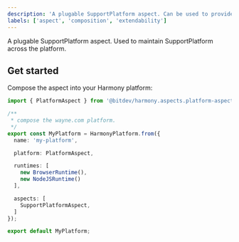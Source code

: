 ```yaml
---
description: 'A plugable SupportPlatform aspect. Can be used to provider a UI and API.'
labels: ['aspect', 'composition', 'extendability']
---
```


A plugable SupportPlatform aspect. Used to maintain SupportPlatform across the platform.

## Get started

Compose the aspect into your Harmony platform:

```ts
import { PlatformAspect } from '@bitdev/harmony.aspects.platform-aspect';

/**
 * compose the wayne.com platform.
 */    
export const MyPlatform = HarmonyPlatform.from({
  name: 'my-platform',

  platform: PlatformAspect,

  runtimes: [
    new BrowserRuntime(),
    new NodeJSRuntime()
  ],

  aspects: [
    SupportPlatformAspect,
  ]
});

export default MyPlatform;
```